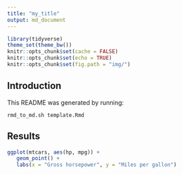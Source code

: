 ```yaml
---
title: "my_title"
output: md_document
---
```


```r
library(tidyverse)
theme_set(theme_bw())
knitr::opts_chunk$set(cache = FALSE)
knitr::opts_chunk$set(echo = TRUE)
knitr::opts_chunk$set(fig.path = "img/")
```

## Introduction

This README was generated by running:

    rmd_to_md.sh template.Rmd

## Results

```r
ggplot(mtcars, aes(hp, mpg)) +
   geom_point() +
   labs(x = "Gross horsepower", y = "Miles per gallon")
```

